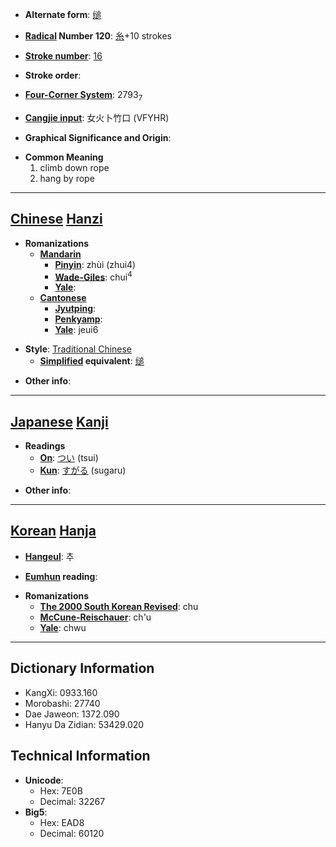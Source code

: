 * '''Alternate form''': [[缒]]

* '''[[Wiktionary:Chinese radical index| Radical]] Number 120''': [[Wiktionary:Chinese radical index 糸|糸]]+10 strokes

* '''[[Wiktionary:Chinese total strokes index|Stroke number]]''': [[Wiktionary:Chinese total strokes index 16|16]]

* '''Stroke order''': 

* '''[[Wiktionary:Chinese four corner index|Four-Corner System]]''': 2793<sub>7</sub>

* '''[[Wiktionary:Chinese Cangjie index|Cangjie input]]''': 女火卜竹口 (VFYHR)

* '''Graphical Significance and Origin''': 

* '''Common Meaning'''
*#climb down rope
*# hang by rope


----

== [[Chinese]] [[Hanzi]] ==

* '''Romanizations'''
** '''[[Mandarin]]'''
*** '''[[Pinyin]]''': zhùi (zhui4)
*** '''[[Wade-Giles]]''': chui<sup>4</sup>
*** '''[[Yale]]''': 
** '''[[Cantonese]]'''
*** '''[[Jyutping]]''':
*** '''[[Penkyamp]]''': 
*** '''[[Yale]]''': jeui6

* '''Style''': [[Traditional Chinese]] 
** '''[[Simplified Chinese|Simplified]] equivalent''': [[缒]]

* '''Other info''': 

----

== [[Japanese]] [[Kanji]] ==

* '''Readings'''
** '''[[On]]''': [[つい]] (tsui)
** '''[[Kun]]''': [[すがる]] (sugaru)

* '''Other info''':  

----

== [[Korean]] [[Hanja]] ==

* '''[[Hangeul]]''': 추

* '''[[Eumhun]] reading''': 

* '''Romanizations'''
** '''[[The 2000 South Korean Revised Romanization|The 2000 South Korean Revised]]''': chu
** '''[[McCune-Reischauer]]''': ch'u
** '''[[Yale]]''': chwu

----

== Dictionary Information ==

* KangXi: 0933.160
* Morobashi: 27740
* Dae Jaweon: 1372.090
* Hanyu Da Zidian: 53429.020

== Technical Information ==

* '''Unicode''':
** Hex: 7E0B
** Decimal: 32267
* '''Big5''':
** Hex: EAD8
** Decimal: 60120